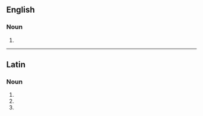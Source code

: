 {{also|Apocalypses}}
==English==

===Noun===
{{head|en|noun plural form}}

# {{plural of|apocalypse|lang=en}}

----

==Latin==

===Noun===
{{la-noun-form|apocalypsēs}}

# {{inflection of|apocalypsis||nom|p|lang=la}}
# {{inflection of|apocalypsis||acc|p|lang=la}}
# {{inflection of|apocalypsis||voc|p|lang=la}}